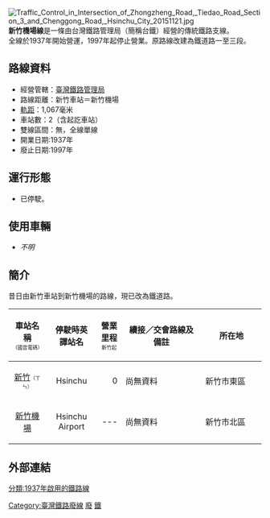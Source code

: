 {{noteTA
|G1=長度單位
}}
{{unreferenced|time=2012-01-01T11:30:02+00:00}}
{{CSS image crop
|Image = Shinchiku 1 10000 1945.jpg
|bSize = 1200
|cWidth = 500
|cHeight = 400
|oTop = 350
|oLeft = 430
|Description    = 新竹機場和新竹車站附近（1945年美軍地圖）
}}
[[File:Traffic_Control_in_Intersection_of_Zhongzheng_Road,_Tiedao_Road_Section_3_and_Chenggong_Road,_Hsinchu_City_20151121.jpg|thumb]]
'''新竹機場線'''是一條由台灣鐵路管理局（簡稱台鐵）經營的傳統鐵路支線。<br>全線於1937年開始營運，1997年起停止營業。原路線改建為鐵道路一至三段。

==路線資料==
*經營管轄：[[臺灣鐵路管理局|臺灣鐵路管理局]]
*路線距離：新竹車站＝新竹機場
*[[軌距|軌距]]：1,067毫米
*車站數：2（含起訖車站）
*雙線區間：無，全線單線
*開業日期:1937年
*廢止日期:1997年

==運行形態==
*已停駛。

==使用車輛==
*''不明''

==簡介==
昔日由新竹車站到新竹機場的路線，現已改為鐵道路。
{| border="1" cellspacing="0" cellpadding="2"
|-----
! width="120px" | 車站名稱<br><font size="-2"><span style="font-weight: 400">（國音電碼）</span></font>
! width="120px" | 停駛時英<br>譯站名
! width="60px" | 營業<br>里程<font size="-2"><span style="font-weight: 400"><br>新竹起</span><br>
</font>
! width="340" | 續接／交會路線及備註
! width="240" | 所在地
|-----
| width="120px" align="center" | [[新竹車站|新竹]]<font size="-2"><span style="font-weight: 400">（ㄒㄣ）</span></font>
| width="120px" align="center" | Hsinchu
| width="60px" align="right" | 0 || width="340" | 尚無資料
| width="240" | 新竹市東區
|-----
| width="120px" align="center" | [[新竹機場|新竹機場]]
| width="120px" align="center" | Hsinchu Airport
| width="60px" align="right" | <nowiki>---</nowiki> || width="340" | 尚無資料
| width="240" | 新竹市北區
|}

== 外部連結 ==
{{臺灣鐵路}}
[[Category:臺灣鐵路廢線|Category:臺灣鐵路廢線]]
[[Category:臺灣鐵路管理局路線|廢]]
[[Category:新竹市交通|鐵]]
[[分類:1937年啟用的鐵路線|分類:1937年啟用的鐵路線]]